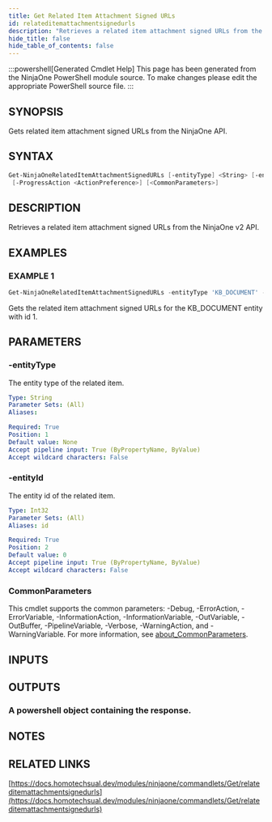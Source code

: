 ```yaml
---
title: Get Related Item Attachment Signed URLs
id: relateditemattachmentsignedurls
description: "Retrieves a related item attachment signed URLs from the NinjaOne v2 API."
hide_title: false
hide_table_of_contents: false
---
```


:::powershell[Generated Cmdlet Help]
This page has been generated from the NinjaOne PowerShell module source. To make changes please edit the appropriate PowerShell source file.
:::

## SYNOPSIS

Gets related item attachment signed URLs from the NinjaOne API.

## SYNTAX

```powershell
Get-NinjaOneRelatedItemAttachmentSignedURLs [-entityType] <String> [-entityId] <Int32>
 [-ProgressAction <ActionPreference>] [<CommonParameters>]
```

## DESCRIPTION

Retrieves a related item attachment signed URLs from the NinjaOne v2 API.

## EXAMPLES

### EXAMPLE 1

```powershell
Get-NinjaOneRelatedItemAttachmentSignedURLs -entityType 'KB_DOCUMENT' -entityId 1
```

Gets the related item attachment signed URLs for the KB_DOCUMENT entity with id 1.

## PARAMETERS

### -entityType

The entity type of the related item.

```yaml
Type: String
Parameter Sets: (All)
Aliases:

Required: True
Position: 1
Default value: None
Accept pipeline input: True (ByPropertyName, ByValue)
Accept wildcard characters: False
```

### -entityId

The entity id of the related item.

```yaml
Type: Int32
Parameter Sets: (All)
Aliases: id

Required: True
Position: 2
Default value: 0
Accept pipeline input: True (ByPropertyName, ByValue)
Accept wildcard characters: False
```

### CommonParameters

This cmdlet supports the common parameters: -Debug, -ErrorAction, -ErrorVariable, -InformationAction, -InformationVariable, -OutVariable, -OutBuffer, -PipelineVariable, -Verbose, -WarningAction, and -WarningVariable. For more information, see [about_CommonParameters](http://go.microsoft.com/fwlink/?LinkID=113216).

## INPUTS


## OUTPUTS

### A powershell object containing the response.

## NOTES

## RELATED LINKS

[https://docs.homotechsual.dev/modules/ninjaone/commandlets/Get/relateditemattachmentsignedurls](https://docs.homotechsual.dev/modules/ninjaone/commandlets/Get/relateditemattachmentsignedurls)
